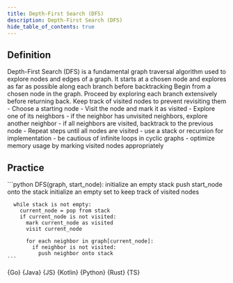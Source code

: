 ```yaml
---
title: Depth-First Search (DFS)
description: Depth-First Search (DFS)
hide_table_of_contents: true
---
```





## Definition

<Tabs>
  <TabItem value="definition" label="Definition">
    Depth-First Search (DFS) is a fundamental graph traversal algorithm used to explore nodes and edges of a graph. It starts at a chosen node and explores as far as possible along each branch before backtracking
  </TabItem>
  <TabItem value="how" label="Explanation">
    Begin from a chosen node in the graph. Proceed by exploring each branch extensively before returning back. Keep track of visited nodes to prevent revisiting them
  </TabItem>
  <TabItem value="guidance" label="Guidance">
    - Choose a starting node
    - Visit the node and mark it as visited
    - Explore one of its neighbors
      - if the neighbor has unvisited neighbors, explore another neighbor
      - if all neighbors are visited, backtrack to the previous node
    - Repeat steps until all nodes are visited
  </TabItem>
  <TabItem value="tips" label="Tips">
    - use a stack or recursion for implementation
    - be cautious of infinite loops in cyclic graphs
    - optimize memory usage by marking visited nodes appropriately
  </TabItem>
</Tabs>

## Practice

<Tabs>
  <TabItem value="practice" label="Practice">
    ```python
    DFS(graph, start_node):
      initialize an empty stack
      push start_node onto the stack
      initialize an empty set to keep track of visited nodes

      while stack is not empty:
        current_node = pop from stack
        if current_node is not visited:
          mark current_node as visited
          visit current_node

          for each neighbor in graph[current_node]:
            if neighbor is not visited:
              push neighbor onto stack
    ```
  </TabItem>
  <TabItem value="solution" label="Solution">
    <Tabs queryString="code">
      <TabItem
        value="go"
        label=""
        attributes={{ title: "Go Lang", className: "code_lang go m" }}
      >
        <CodeBlock language="go">{Go}</CodeBlock>
      </TabItem>
      <TabItem
        value="java"
        label=""
        attributes={{ title: "Java", className: "code_lang java m" }}
      >
        <CodeBlock language="java">{Java}</CodeBlock>
      </TabItem>
      <TabItem
        value="js"
        label=""
        attributes={{ title: "JavaScript", className: "code_lang js m" }}
      >
        <CodeBlock language="js">{JS}</CodeBlock>
      </TabItem>
      <TabItem
        value="kotlin"
        label=""
        attributes={{ title: "Kotlin", className: "code_lang kotlin m" }}
      >
        <CodeBlock language="kotlin">{Kotlin}</CodeBlock>
      </TabItem>
      <TabItem
        value="python"
        label=""
        attributes={{ title: "Python", className: "code_lang python m" }}
      >
        <CodeBlock language="python">{Python}</CodeBlock>
      </TabItem>
      <TabItem
        value="rust"
        label=""
        attributes={{ title: "Rust", className: "code_lang rust m" }}
      >
        <CodeBlock language="rust">{Rust}</CodeBlock>
      </TabItem>
      <TabItem
        value="ts"
        label=""
        attributes={{ title: "TypeScript", className: "code_lang ts m" }}
      >
        <CodeBlock language="ts">{TS}</CodeBlock>
      </TabItem>
    </Tabs>
  </TabItem>
</Tabs>
